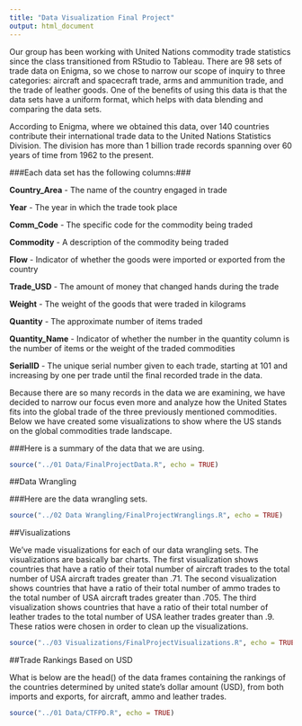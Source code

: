 ```yaml
---
title: "Data Visualization Final Project"
output: html_document
---
```


Our group has been working with United Nations commodity trade statistics since the class transitioned from RStudio to Tableau. There are 98 sets of trade data on Enigma, so we chose to narrow our scope of inquiry to three categories: aircraft and spacecraft trade, arms and ammunition trade, and the trade of leather goods. One of the benefits of using this data is that the data sets have a uniform format, which helps with data blending and comparing the data sets. 

According to Enigma, where we obtained this data, over 140 countries contribute their international trade data to the United Nations Statistics Division. The division has more than 1 billion trade records spanning over 60 years of time from 1962 to the present.

###Each data set has the following columns:###

**Country_Area** - The name of the country engaged in trade

**Year** - The year in which the trade took place

**Comm_Code** - The specific code for the commodity being traded

**Commodity** - A description of the commodity being traded

**Flow** - Indicator of whether the goods were imported or exported from the country

**Trade_USD** - The amount of money that changed hands during the trade

**Weight** - The weight of the goods that were traded in kilograms

**Quantity** - The approximate number of items traded

**Quantity_Name** - Indicator of whether the number in the quantity column is the number of items or the weight of the traded commodities

**SerialID** - The unique serial number given to each trade, starting at 101 and increasing by one per trade until the final recorded trade in the data.

Because there are so many records in the data we are examining, we have decided to narrow our focus even more and analyze how the United States fits into the global trade of the three previously mentioned commodities. Below we have created some visualizations to show where the US stands on the global commodities trade landscape.

###Here is a summary of the data that we are using.
```r
source("../01 Data/FinalProjectData.R", echo = TRUE)
```

##Data Wrangling

###Here are the data wrangling sets.
```r
source("../02 Data Wrangling/FinalProjectWranglings.R", echo = TRUE)
```

##Visualizations

We've made visualizations for each of our data wrangling sets. The visualizations are basically bar charts. The first visualization shows countries that have a ratio of their total number of aircraft trades to the total number of USA aircraft trades greater than .71. The second visualization shows countries that have a ratio of their total number of ammo trades to the total number of USA aircraft trades greater than .705. The third visualization shows countries that have a ratio of their total number of leather trades to the total number of USA leather trades greater than .9. These ratios were chosen in order to clean up the visualizations. 

```r
source("../03 Visualizations/FinalProjectVisualizations.R", echo = TRUE)
```

##Trade Rankings Based on USD

What is below are the head() of the data frames containing the rankings of the countries determined by united state's dollar amount (USD), from both imports and exports, for aircraft, ammo and leather trades.

```r
source("../01 Data/CTFPD.R", echo = TRUE)
```